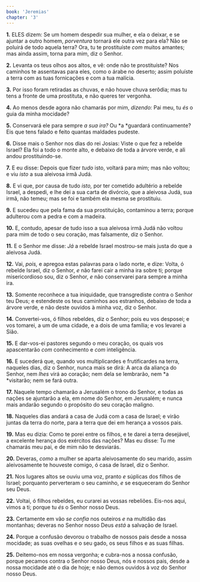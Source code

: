 ```yaml
---
book: 'Jeremias'
chapter: '3'
---
```


**1.** ELES dizem: Se um homem despedir sua mulher, e ela o deixar, e se ajuntar a outro homem, *porventura* tornará ele outra vez para ela? Não se poluirá de todo aquela terra? Ora, tu te prostituíste *com* muitos amantes; mas ainda assim, torna para mim, diz o Senhor.

**2.** Levanta os teus olhos aos altos, e vê: onde não te prostituíste? Nos caminhos te assentavas para eles, como o árabe no deserto; assim poluíste a terra com as tuas fornicações e com a tua malícia.

**3.** Por isso foram retiradas as chuvas, e não houve chuva serôdia; mas tu tens a fronte de uma prostituta, e não queres ter vergonha.

**4.** Ao menos desde agora não chamarás por mim, *dizendo:* Pai meu, tu *és* o guia da minha mocidade?

**5.** Conservará ele para sempre *a sua ira?* Ou *a *guardará continuamente? Eis que tens falado e feito quantas maldades pudeste.

**6.** Disse mais o Senhor nos dias do rei Josias: Viste o que fez a rebelde Israel? Ela foi a todo o monte alto, e debaixo de toda a árvore verde, e ali andou prostituindo-se.

**7.** E eu disse: Depois que fizer *tudo* isto, voltará para mim; mas não voltou; e viu *isto* a sua aleivosa irmã Judá.

**8.** E vi que, por causa de tudo *isto,* por ter cometido adultério a rebelde Israel, a despedi, e lhe dei a sua carta de divórcio, que a aleivosa Judá, sua irmã, não temeu; mas se foi e também ela mesma se prostituiu.

**9.** E sucedeu que pela fama da sua prostituição, contaminou a terra; porque adulterou com a pedra e com a madeira.

**10.** E, contudo, apesar de tudo isso a sua aleivosa irmã Judá não voltou para mim de todo o seu coração, mas falsamente, diz o Senhor.

**11.** E o Senhor me disse: *Já* a rebelde Israel mostrou-se mais justa do que a aleivosa Judá.

**12.** Vai, *pois,* e apregoa estas palavras para o lado norte, e dize: Volta, ó rebelde Israel, diz o Senhor, *e* não farei cair a minha ira sobre ti; porque misericordioso sou, diz o Senhor, *e* não conservarei para sempre a minha ira.

**13.** Somente reconhece a tua iniquidade, que transgrediste contra o Senhor teu Deus; e estendeste os teus caminhos aos estranhos, debaixo de toda a árvore verde, e não deste ouvidos à minha voz, diz o Senhor.

**14.** Convertei-vos, ó filhos rebeldes, diz o Senhor; pois eu vos desposei; e vos tomarei, a um de uma cidade, e a dois de uma família; e vos levarei a Sião.

**15.** E dar-vos-ei pastores segundo o meu coração, os quais vos apascentarão *com* conhecimento e *com* inteligência.

**16.** E sucederá que, quando vos multiplicardes e frutificardes na terra, naqueles dias, diz o Senhor, nunca mais se dirá: A arca da aliança do Senhor, nem *lhes* virá ao coração; nem dela se lembrarão, nem *a *visitarão; nem se fará outra.

**17.** Naquele tempo chamarão a Jerusalém o trono do Senhor, e todas as nações se ajuntarão a ela, em nome do Senhor, em Jerusalém; e nunca mais andarão segundo o propósito do seu coração maligno.

**18.** Naqueles dias andará a casa de Judá com a casa de Israel; e virão juntas da terra do norte, para a terra que dei em herança a vossos pais.

**19.** Mas eu dizia: Como te porei entre os filhos, e te darei a terra desejável, a excelente herança dos exércitos das nações? Mas eu disse: Tu me chamarás meu pai, e de mim não te desviarás.

**20.** Deveras, *como* a mulher se aparta aleivosamente do seu marido, assim aleivosamente te houveste comigo, ó casa de Israel, diz o Senhor.

**21.** Nos lugares altos se ouviu uma voz, pranto *e* súplicas dos filhos de Israel; porquanto perverteram o seu caminho, *e* se esqueceram do Senhor seu Deus.

**22.** Voltai, ó filhos rebeldes, eu curarei as vossas rebeliões. Eis-nos aqui, vimos a ti; porque tu *és* o Senhor nosso Deus.

**23.** Certamente em vão *se confia* nos outeiros *e* na multidão das montanhas; deveras no Senhor nosso Deus *está* a salvação de Israel.

**24.** Porque a confusão devorou o trabalho de nossos pais desde a nossa mocidade; as suas ovelhas e o seu gado, os seus filhos e as suas filhas.

**25.** Deitemo-nos em nossa vergonha; e cubra-nos a nossa confusão, porque pecamos contra o Senhor nosso Deus, nós e nossos pais, desde a nossa mocidade até o dia de hoje; e não demos ouvidos à voz do Senhor nosso Deus.